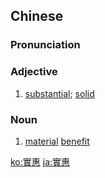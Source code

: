 {{also|实惠}}
==Chinese==
{{zh-forms|s=实惠}}

===Pronunciation===
{{zh-pron
|m=shíhuì
|c=sat6 wai6
|mn=qz,xm,zz:si̍t-hūi
|cat=a,n
}}

===Adjective===
{{zh-adj}}

# {{lb|zh|Advanced Mandarin}} [[substantial]]; [[solid]]

===Noun===
{{zh-noun}}

# {{lb|zh|Advanced Mandarin}} [[material]] [[benefit]]

[[ko:實惠]]
[[ja:實惠]]